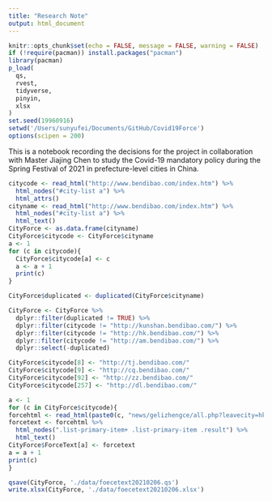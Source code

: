 ```yaml
---
title: "Research Note"
output: html_document
---
```


```r
knitr::opts_chunk$set(echo = FALSE, message = FALSE, warning = FALSE)
if (!require(pacman)) install.packages("pacman")
library(pacman)
p_load(
  qs,
  rvest,
  tidyverse,
  pinyin,
  xlsx
)
set.seed(19960916)
setwd('/Users/sunyufei/Documents/GitHub/Covid19Force')
options(scipen = 200)
```

This is a notebook recording the decisions for the project in collaboration with Master Jiajing Chen to study the Covid-19 mandatory policy during the Spring Festival of 2021 in prefecture-level cities in China.

```R
citycode <- read_html("http://www.bendibao.com/index.htm") %>% 
  html_nodes("#city-list a") %>% 
  html_attrs()
cityname <- read_html("http://www.bendibao.com/index.htm") %>% 
  html_nodes("#city-list a") %>% 
  html_text()
CityForce <- as.data.frame(cityname)
CityForce$citycode <- CityForce$cityname
a <- 1
for (c in citycode){
  CityForce$citycode[a] <- c
  a <- a + 1
  print(c)
}

CityForce$duplicated <- duplicated(CityForce$cityname)

CityForce <- CityForce %>% 
  dplyr::filter(duplicated != TRUE) %>% 
  dplyr::filter(citycode != "http://kunshan.bendibao.com/") %>% 
  dplyr::filter(citycode != "http://hk.bendibao.com/") %>% 
  dplyr::filter(citycode != "http://am.bendibao.com/") %>% 
  dplyr::select(-duplicated)

CityForce$citycode[8] <- "http://tj.bendibao.com/"
CityForce$citycode[9] <- "http://cq.bendibao.com/"
CityForce$citycode[92] <- "http://zz.bendibao.com/"
CityForce$citycode[257] <- "http://dl.bendibao.com/"

a <- 1
for (c in CityForce$citycode){
forcehtml <- read_html(paste0(c, "news/gelizhengce/all.php?leavecity=hk"), encoding = "UTF-8")
forcetext <- forcehtml %>% 
  html_nodes(".list-primary-item+ .list-primary-item .result") %>% 
  html_text()
CityForce$ForceText[a] <- forcetext
a = a + 1
print(c)
}

qsave(CityForce, './data/foecetext20210206.qs')
write.xlsx(CityForce, './data/foecetext20210206.xlsx')

```